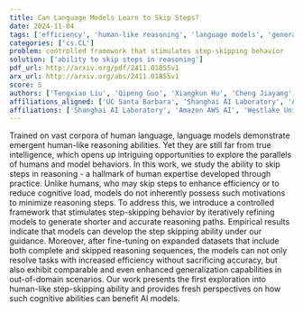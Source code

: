 ```yaml
---
title: Can Language Models Learn to Skip Steps?
date: 2024-11-04
tags: ['efficiency', 'human-like reasoning', 'language models', 'generalization capabilities', 'step-skipping behavior', 'AI models', 'cognitive load']
categories: ['cs.CL']
problem: controlled framework that stimulates step-skipping behavior
solution: ['ability to skip steps in reasoning']
pdf_url: http://arxiv.org/pdf/2411.01855v1
arx_url: http://arxiv.org/abs/2411.01855v1
score: 5
authors: ['Tengxiao Liu', 'Qipeng Guo', 'Xiangkun Hu', 'Cheng Jiayang', 'Yue Zhang', 'Xipeng Qiu', 'Zheng Zhang']
affiliations_aligned: ['UC Santa Barbara', 'Shanghai AI Laboratory', 'Amazon AWS AI', 'Amazon AWS AI', 'Westlake University', 'Fudan University', 'Amazon AWS AI']
affiliations: ['Shanghai AI Laboratory', 'Amazon AWS AI', 'Westlake University', 'UC Santa Barbara', 'Fudan University']
---
```



Trained on vast corpora of human language, language models demonstrate emergent human-like reasoning abilities. Yet they are still far from true intelligence, which opens up intriguing opportunities to explore the parallels of humans and model behaviors. In this work, we study the ability to skip steps in reasoning - a hallmark of human expertise developed through practice. Unlike humans, who may skip steps to enhance efficiency or to reduce cognitive load, models do not inherently possess such motivations to minimize reasoning steps. To address this, we introduce a controlled framework that stimulates step-skipping behavior by iteratively refining models to generate shorter and accurate reasoning paths. Empirical results indicate that models can develop the step skipping ability under our guidance. Moreover, after fine-tuning on expanded datasets that include both complete and skipped reasoning sequences, the models can not only resolve tasks with increased efficiency without sacrificing accuracy, but also exhibit comparable and even enhanced generalization capabilities in out-of-domain scenarios. Our work presents the first exploration into human-like step-skipping ability and provides fresh perspectives on how such cognitive abilities can benefit AI models.